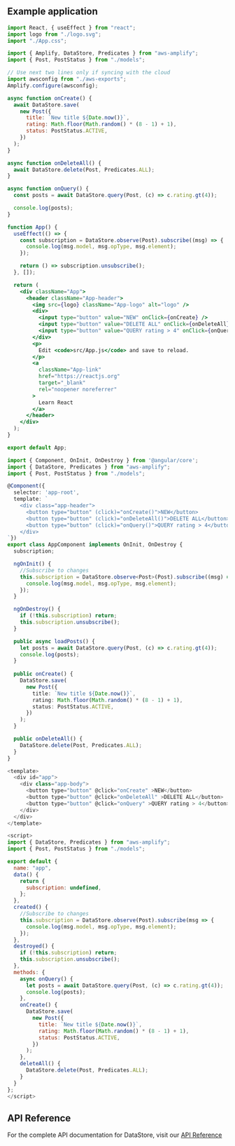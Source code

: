 ## Example application

<BlockSwitcher>
<Block name="React">

```jsx
import React, { useEffect } from "react";
import logo from "./logo.svg";
import "./App.css";

import { Amplify, DataStore, Predicates } from "aws-amplify";
import { Post, PostStatus } from "./models";

// Use next two lines only if syncing with the cloud
import awsconfig from "./aws-exports";
Amplify.configure(awsconfig);

async function onCreate() {
  await DataStore.save(
    new Post({
      title: `New title ${Date.now()}`,
      rating: Math.floor(Math.random() * (8 - 1) + 1),
      status: PostStatus.ACTIVE,
    })
  );
}

async function onDeleteAll() {
  await DataStore.delete(Post, Predicates.ALL);
}

async function onQuery() {
  const posts = await DataStore.query(Post, (c) => c.rating.gt(4));

  console.log(posts);
}

function App() {
  useEffect(() => {
    const subscription = DataStore.observe(Post).subscribe((msg) => {
      console.log(msg.model, msg.opType, msg.element);
    });

    return () => subscription.unsubscribe();
  }, []);

  return (
    <div className="App">
      <header className="App-header">
        <img src={logo} className="App-logo" alt="logo" />
        <div>
          <input type="button" value="NEW" onClick={onCreate} />
          <input type="button" value="DELETE ALL" onClick={onDeleteAll} />
          <input type="button" value="QUERY rating > 4" onClick={onQuery} />
        </div>
        <p>
          Edit <code>src/App.js</code> and save to reload.
        </p>
        <a
          className="App-link"
          href="https://reactjs.org"
          target="_blank"
          rel="noopener noreferrer"
        >
          Learn React
        </a>
      </header>
    </div>
  );
}

export default App;
```
</Block>

<Block name="Angular">

```ts
import { Component, OnInit, OnDestroy } from '@angular/core';
import { DataStore, Predicates } from "aws-amplify";
import { Post, PostStatus } from "./models";

@Component({
  selector: 'app-root',
  template: `
    <div class="app-header">
      <button type="button" (click)="onCreate()">NEW</button>
      <button type="button" (click)="onDeleteAll()">DELETE ALL</button>
      <button type="button" (click)="onQuery()">QUERY rating > 4</button>
    </div>
`})
export class AppComponent implements OnInit, OnDestroy {
  subscription;

  ngOnInit() {
    //Subscribe to changes
    this.subscription = DataStore.observe<Post>(Post).subscribe((msg) => {
      console.log(msg.model, msg.opType, msg.element);
    });
  }

  ngOnDestroy() {
    if (!this.subscription) return;
    this.subscription.unsubscribe();
  }

  public async loadPosts() {
    let posts = await DataStore.query(Post, (c) => c.rating.gt(4));
    console.log(posts);
  }
  
  public onCreate() {
    DataStore.save(
      new Post({
        title: `New title ${Date.now()}`,
        rating: Math.floor(Math.random() * (8 - 1) + 1),
        status: PostStatus.ACTIVE,
      })
    );
  }

  public onDeleteAll() {
    DataStore.delete(Post, Predicates.ALL);
  }
}
```
</Block>

<Block name="Vue">

```javascript 
<template>
  <div id="app">
    <div class="app-body">
      <button type="button" @click="onCreate" >NEW</button>
      <button type="button" @click="onDeleteAll" >DELETE ALL</button>
      <button type="button" @click="onQuery" >QUERY rating > 4</button>
    </div>
  </div>
</template>

<script>
import { DataStore, Predicates } from "aws-amplify";
import { Post, PostStatus } from "./models";

export default {
  name: "app",
  data() {
    return {
      subscription: undefined,
    };
  },
  created() {
    //Subscribe to changes
    this.subscription = DataStore.observe(Post).subscribe(msg => {
      console.log(msg.model, msg.opType, msg.element);
    });
  },
  destroyed() {
    if (!this.subscription) return;
    this.subscription.unsubscribe();
  },
  methods: {
    async onQuery() {
      let posts = await DataStore.query(Post, (c) => c.rating.gt(4));
      console.log(posts);
    },
    onCreate() {
      DataStore.save(
        new Post({
          title: `New title ${Date.now()}`,
          rating: Math.floor(Math.random() * (8 - 1) + 1),
          status: PostStatus.ACTIVE,
        })
      );
    },
    deleteAll() {
      DataStore.delete(Post, Predicates.ALL);
    }
  }
};
</script>
```
</Block>

</BlockSwitcher>

## API Reference   

For the complete API documentation for DataStore, visit our [API Reference](https://aws-amplify.github.io/amplify-js/api/classes/datastore.html)
